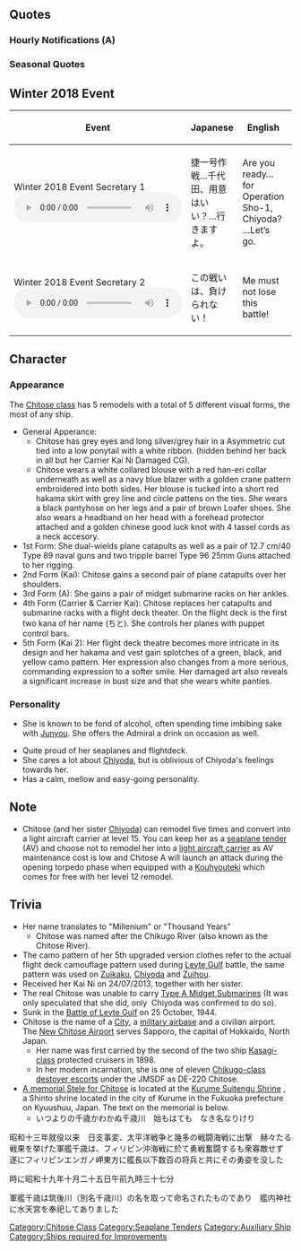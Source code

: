 {{ShipPageHeader}}

==Quotes==
{{ShipQuotes
|Introduction = 千歳です。日本では初めての水上機母艦なのよ。よろしくね。
|Introduction/En = I'm Chitose.  I'm the the first Japanese seaplane tender.  Nice to meet you!

|Introduction/Carrier = ダイエットして空母になった千歳です。足も速くなったの。本でも出そうかしら
|Introduction/Carrier/En = I'm the girl who took a diet and became an aircraft carrier, Chitose. I even got faster. Maybe I should write a book about it.

|Library = 水上機母艦千歳です。<br>水上機を沢山運用できる優れものですが、給油艦として重油を他の艦に補給もできちゃうの。<br>後期には、航空母艦に改装され、第一線で戦ったのよ。
|Library/En = I'm the Seaplane Tender, Chitose.<br>Although I'm an exceptional ship capable of making use of seaplanes a lot, I was used as an oiler and supplied fuel to other ships.<br>In the latter stages of the war, I was remodeled into an aircraft carrier and fought in the frontline.

|Library/Carrier = 水上機母艦から空母に改装された千歳です。<br>ダイエットして体も絞って、脚も速くなったのよ。これなら機動部隊の一翼を担えるわ！頑張ります！
|Library/Carrier/En = Renovated from a seaplane carrier to a carrier, I'm Chitose.<br>Slimming down my body by dieting.  My legs even became faster. This will let me play a part in the Task Force! I'll do my best for you!

|Secretary 1 = 提督、これからも宜しくお願いしますね。さあ、なにかを飲みにますか？
|Secretary 1/En = Please keep looking after me, Admiral. Now, would you like something to drink?

|Secretary 1/Carrier = うふふ、提督、なんですか？
|Secretary 1/Carrier/En = Hey, Admiral, what is it?

|Secretary 1/Carrier Kai Ni = お代わりですね。喜んで。
|Secretary 1/Carrier Kai Ni/En = You want a refill, right? It's my pleasure.

|Secretary 2 = お代わりですか？どうぞ。
|Secretary 2/En = Another glass? Here.
|Secretary 2/Note = Speech seems originate (as a pun) from the Japanese Sake Chitosetsuru/千歳鶴 brewed by Nippon Seishu/日本清酒...

|Secretary 2/Carrier = いいでしょこの飛行甲板、お気に入り
|Secretary 2/Carrier/En = Isn't it great, this flightdeck? It's my favorite.

|Secretary 2/Carrier Kai Ni = 提督、何かお呑みになりますか？
|Secretary 2/Carrier Kai Ni/En = Admiral, what do you want to drink?

|Secretary 3 = ていとくぅ～、相変わらずお強いですね！もう一本どうぞ
|Secretary 3/En = Admiral~ you can really knock them back! Here, another drink!

|Secretary 3/Carrier = 提督…触っていいとは一言も言ってませんけど？
|Secretary 3/Carrier/En = Admiral, I don't recall saying it was okay to touch.

|Idle/Kai = 忙しいでしょ？ いいのいいの。ゆっくり行きましょう？
|Idle/Kai/En = You're busy aren't you? That's fine, that's fine. How about we take it easy?

|Idle/Carrier Kai Ni = 少し艦隊行動もお休みですね。その間に私、いろいろ片付けておきますね。提督はお酒でも飲んで、ゆっくりなさっていてください。
|Idle/Carrier Kai Ni/En = There is no fleet action scheduled for a while. Before the next operation, I'm going to deal with many of trivial things that may bother you in the future. Admiral, drink sake if you like, and please make yourself at home.
|Idle/Carrier Kai Ni/Note = A Japanese verb「片付ける」also means "clean up", not only "deal with (problems)." So, "I'm going to clean up your office." may be correct translation for 「いろいろ片付けておきますね」.

|Secretary Married = 提督、頑張りすぎはよくありません。たまには、私と少しいいお酒でも飲んで、一休みしませんか？　ね…？
|Secretary Married/En = Admiral, it's not good to work yourself too hard. Once in a while, won't you drink some fine sake with me, and have a little rest? Alright...?

|Secretary Married/Old = 提督はとてもがんばっています。大丈夫。私はわかっています
|Secretary Married/Old/En = The Admiral is always doing his utmost best.  It's okay. I understand.

|Wedding = 提督、戦いが終わったらまた一緒に飲んでくれますか？ぁっ、燃料じゃなくって！
|Wedding/En = Admiral, after the battle's over, why don't we have a drink together? Ah, not some fuel!

|Wedding/Carrier = 生まれ変わった千歳、いつも見守っていてくれてありがとうございます。提督。
|Wedding/Carrier/En = Thank you for always looking out for the reborn Chitose, Admiral.

|Looking At Scores = 提督にご連絡があります
|Looking At Scores/En = Admiral, there's a message for you.

|Looking At Scores/Carrier = 提督に連絡が入ってますよ
|Looking At Scores/Carrier/En = Admiral, a message has arrived.

|Joining A Fleet = 大丈夫、私に任せて
|Joining A Fleet/En = No problem, leave it to me.

|Joining A Fleet/Carrier = 艦載機の皆さんも、行きますよ
|Joining A Fleet/Carrier/En = Fellow planes, off we go!

|Equipment 1 = うふふふっ、強くなっちゃった。
|Equipment 1/En = Oh-ho-ho, I became stronger.

|Equipment 1/Carrier = 千代田も強くなってるかしら
|Equipment 1/Carrier/En = I wonder if Chiyoda has gotten stronger.

|Equipment 2 = あ、ここの部分を直してね。そうそう。もっと便利になりたいの。
|Equipment 2/En = Ah, fix it right there. Yeah, there. I want to be more useful.

|Equipment 2/Carrier = やだ、私たらカッコいいかも
|Equipment 2/Carrier/En = No way, I might actually be cool.

|Equipment 3 = 給油はいかが？
|Equipment 3/En = How about a refueling?

|Equipment 3/Carrier = 上出来です
|Equipment 3/Carrier/En = Well done.

|Supply = うふふふっ、強くなっちゃった。
|Supply/En = Oh-ho-ho, I became stronger.

|Supply/Kai = ありがとう。頂きますね。
|Supply/Kai/En = Thanks. I'm digging in.

|Supply/Carrier Kai Ni = 提督、ありがとうございます。
|Supply/Carrier Kai Ni/En = Thank you very much, Admiral.

|Docking Minor = このくらい、すぐに直るわ。
|Docking Minor/En = With only this much... I'll be better soon.

|Docking Minor/Carrier = ちょっとだけ、治してきます。
|Docking Minor/Carrier/En = Just a little fix-up.

|Docking Major = 千代田が心配するから、なるべく早く直してね。
|Docking Major/En = Since Chiyoda will worry about me, I'll heal up as fast as possible.

|Docking Major/Carrier = 派手にやられちゃったなぁ…心配するから千代田には内緒ね。
|Docking Major/Carrier/En = Man, that's gonna leave a mark... Chiyoda will worry, so let's keep it a secret, yeah?

|Docking Complete = うん、うん、修理完了、ね。
|Docking Complete/En = Yeah, yeah, repairs complete, right?

|Docking Complete/Carrier Kai Ni = 修復が終わった艦が在りますよ。
|Docking Complete/Carrier Kai Ni/En = Repairs are over, the cans are over there.
|Docking Complete/Carrier Kai Ni/Note = She seems to like to drink while being repaired.

|Construction = えっと…新しい船が来たみたい
|Construction/En = Umm, it looks like a new ship has arrived.

|Construction/Carrier = 新しい船ができましたね
|Construction/Carrier/En = A new ship has been completed.

|Returning From Sortie = 作戦に出ていた艦隊が戻って来ましたね
|Returning From Sortie/En = The deployed fleet has returned.

|Returning From Sortie/Carrier = 艦隊が母港に帰投しました
|Returning From Sortie/Carrier/En = The fleet has returned to the home port.

|Starting A Sortie = 水上機母艦 千歳、出撃します。
|Starting A Sortie/En = Seaplane tender, Chitose, heading off!

|Starting A Sortie/Carrier = 航空母艦千歳、出撃します
|Starting A Sortie/Carrier/En = Aircaft Carrier Chitose, deploying.

|Battle Start = 新開発の二座水上偵察機が自慢なの
|Battle Start/En = I'm proud of my newly developed E12 seaplanes!
|Battle Start/Note = 二座水上偵察機 - E12 seaplanes. (ja.wikipedia.org/wiki/十二試二座水上偵察機‎)

|Battle Start/Carrier = 千歳についてきて
|Battle Start/Carrier/En = Follow me.

|Air Battle = 隠れても無駄なんだから！
|Air Battle/En = Hiding won't help you anymore!

|Air Battle/Carrier = マリアナのようには行かないわ
|Air Battle/Carrier/En = I hope this isn't like the Philippine Sea...
|Air Battle/Carrier/Note = The Battle of the Philippine Sea broke the back of the IJN carrier forces.

|Attack = 見ぃ～つけたっ！
|Attack/En = I found you~!

|Attack/Carrier = 第一次攻撃隊、発艦！
|Attack/Carrier/En = First attack wave, take off!

|Night Battle = 水上爆撃機隊、いっけぇ！
|Night Battle/En = Seaplane bomber force, go!

|Night Battle/Carrier = 艦載機の皆さん、やっちゃってください
|Night Battle/Carrier/En = Fellow planes, go get 'em!

|Night Attack = 隠れてもう無駄なんだから。
|Night Attack/En = Hiding won't help you anymore.

|MVP = 千歳にお礼なんて…。全部、水上機隊のおかげですから
|MVP/En = No need to thank me, it's all thanks to the seaplanes...

|MVP/Carrier = 調子に乗るなって千代田に怒られちゃうから、黙っててくださいね
|MVP/Carrier/En = Chiyoda's gonna yell "Don't get too cocky" at me, so let's keep quiet about this.

|Minor Damage 1 = ぁあっ！
|Minor Damage 1/En = Aaah!

|Minor Damage 1/Carrier = わああぁっ！
|Minor Damage 1/Carrier/En = Waaaaaaaah~!

|Minor Damage 2 = 回避できないの？
|Minor Damage 2/En = I can't avoid it!?

|Minor Damage 2/Carrier = 飛行甲板だけはやらせない！
|Minor Damage 2/Carrier/En = I won't let you hit my flight deck!

|Major Damage = やだ……燃料が……あふれちゃうよぉ……。
|Major Damage/En = Oh no... My fuel...it's leaking...

|Major Damage/Carrier = やだ、大切な飛行甲板が…もう…
|Major Damage/Carrier/En = Ah man, my precious flight deck...

|Sunk = 千代田…早くこの海域から…逃げて…！
|Sunk/En = Chiyoda...get out of here...quickly!

|Sunk/Carrier = 千代田… 後のことは…頼んだ、わよ…
|Sunk/Carrier/En = Chiyoda... I leave the rest... to you...
}}

===Hourly Notifications (A)===
{{Ship/Hourly
|Form = _A
|00JP = 深夜零時です。提督と一緒に、新しい日付を刻んじゃった！うふふ。
|00EN = 12 midnight.  Together with the Admiral, I watched the day tick over! *giggle*
|00Note = 
|01JP = 午前一時ですね。あっ、なんか胸騒ぎが…千代田が怒ってるみたい。
|01EN = It's 1 A.M. Ah, somehow I'm uneasy... perhaps Chiyoda is mad?
|01Note = 
|02JP = 午前二時です。時報担当って、結構大変ですね…。
|02EN = It's 2 A.M.  Being the timekeeper, it's a bit rough, you know...
|02Note = 
|03JP = 午前三時です。寝酒にでも、何かお飲みになります？
|03EN = It's 3 A.M.  Just as a nightcap, would you like something to drink?
|03Note = 
|04JP = 午前四時。千代田はちゃんと寝てるかしら…。
|04EN = 4 A.M.  I wonder if Chiyoda is sleeping well...
|04Note = 
|05JP = 午前五時。提督、デイリー任務が更新されました。私と片付けちゃいますか！
|05EN = 5 A.M. Admiral, the daily quests have renewed.  Let's clear them out together!
|05Note = 
|06JP = ん…はぁ…。あっ…！午前六時。提督！ごめんなさい！お膝をお借りしてしまいました。
|06EN = zzz... haa... Ah! 6 A.M. Admiral! Sorry! I borrowed your lap for a bit.
|06Note = (To sleep on)
|07JP = 午前七時。爽やかな朝です。おはようございます。
|07EN = 7 A.M.  Daybreak sure is refreshing.  Good morning.
|07Note = 
|08JP = 午前八時です。提督のおかげで、昨晩はよく眠れました。
|08EN = It's 8 A.M.  Thanks to the Admiral, I was able to sleep well last night.
|08Note = 
|09JP = 午前九時。私、酔うのも覚めるのも早いんですよ。うふっ。
|09EN = 9 A.M.  For me, it's too early to be drinking or to be sober. *giggle*
|09Note = 
|10JP = 午前十時。今日の作戦行動、どうされますか？
|10EN = 10 A.M. Today's maneuvers,  what are you considering?
|10Note = 
|11JP = 午前十一時。お昼は、どういたしましょう？
|11EN = 11 A.M. For lunch, what do you want to do?
|11Note = 
|12JP = 十二時、ランチタイムですね。母港の見える丘で、お弁当も素敵ですね！
|12EN = 12 midday, it's lunch time, no?  On a hill overlooking the port, even a bento is great!
|12Note = 
|13JP = 午後一時です。提督と一緒だと、コンビニのお弁当でも素敵です。うふっ、気持ちいい！
|13EN = It's 1 P.M.  With the Admiral, even a convenience bento is great. *giggle* How lovely!
|13Note = 
|14JP = 午後二時です。あっ…提督、向こうに千代田が見えます！お～い、千代田～？
|14EN = It's 2 P.M.  Ah.. Admiral, I see Chiyoda over there! He~y Chiyoda~?
|14Note = 
|15JP = 午後三時です。あれ？千代田、何か怒りながら走って行きましたね。なぁに？
|15EN = It's 3 P.M.  Oh my? Chiyoda, she ran away all angry. I wonder why~?
|15Note = 
|16JP = 午後四時です。提督、夕方の作戦行動は、どうされますか？
|16EN = It's 4 P.M. Admiral, this evening's maneuvers,  what are you considering?
|16Note = 
|17JP = 午後五時。綺麗な夕暮れですね。
|17EN = 5 P.M. Such a beautiful twilight, isn't it?
|17Note = 
|18JP = 午後六時。提督、今日はどんな一日でしたか？
|18EN = 6 P.M. Admiral, how was today?
|18Note = 
|19JP = 午後七時。 そろそろ晩ご飯ですね。鳳翔さんのお店に行ってみます？
|19EN = 7 P.M. Just time for dinner, no?  How about we go to Houshou-san?
|19Note = (As in Houshou's shop, not her house)
|20JP = 午後八時。提督、今日はゆっくりお風呂でもどうでしょう？
|20EN = 8 P.M.  Admiral, how about taking your time in a bath today?
|20Note = 
|21JP = 午後九時。提督、さすがにお風呂は…ご一緒できませんってばっ！
|21EN = 9 P.M. Admiral, the bath is.... going together is impossible!
|21Note = 
|22JP = 午後十時。あら、千代田どうしたの？大丈夫、提督に迷惑かけてないから。安心して。
|22EN = 10 P.M.  Oh my, what is it Chiyoda? It's all right, I'm not bothering the Admiral. Don't worry.
|22Note = 
|23JP = 午後十一時。提督、毎晩の夜更かしは、あまり良くないです。今日は早くお休みになっては…。
|23EN = 11 P.M. Admiral, staying up late every day is bad. Go to bed early today...
|23Note = 
}}

=== Seasonal Quotes ===
{{Shipquoteseasonal
|Fall2015 = もう夏も終わり、季節は秋ね。
|Fall2015_EN = Already summer has ended, it is the autumn/fall season isn't it?
|Fall2015_Clip = {{Audio|file=Chitose_Autumn_2015.ogg}}
|Fall2015_Note = ''As secretary''

|Fall2015_2 = そうね、秋はお酒も食べ物も美味しいわ。
|Fall2015_2_EN = That's right, autumn/fall is to drink delicious wine and eat delicious food!
|Fall2015_2_Clip = {{Audio|file=Chitose_Autumn_2015_Secretary_2.ogg}}
|Fall2015_2_Note = ''As secretary''

|Fall2015_3 = 千代田、焼き芋、美味しいからって食べ過ぎたら太るわよ。ほら、提督も見てる！
|Fall2015_3_EN = Chiyoda, just because the roasted/baked sweet potato is delicious, don't eat too much or you'll become fat. Look, the admiral's watching!
|Fall2015_3_Clip = {{Audio|file=Chitose_Autumn_2015_Secretary_3.ogg}}
|Fall2015_3_Note = ''As secretary''

|Valentine2016 =提督、千歳のチョコレート、差し上げますね。少しビターな、大人の味です・・・うふふ
|Valentine2016_EN = Admiral, Chitose will give you some chocolate...It's a little bitter because I wanted to give it an adult taste, ufufu.
|Valentine2016_Clip = {{Audio|file=Chitose_Valentine_2016.ogg}}
|Valentine2016_Note = Adult taste as in bitter taste instead of sweet taste.

|Christmas2015 = 提督、クリスマス、楽しいですね！こら、千代田。食べすぎは駄目よ。うふふ。
|Christmas2015_EN = Admiral, Christmas is fun! Hey, Chiyoda. You can't eat too much. Ufufu.
|Christmas2015_Clip = {{Audio|file=Chitose_Christmas_2015.ogg}}
|Christmas2015_Note = 

|EndofYear2015 = もう年末、一年は早いわね。年越しとおせちの準備をしなくちゃ。千代田、手伝って。
|EndofYear2015_EN = It's the year end already. The whole year moves so fast, doesn't it. I need to prepare for the New Year. Chiyoda, help me out.
|EndofYear2015_Clip = {{Audio|file=Chitose_End_of_Year_2015.ogg}}
|EndofYear2015_Note = 

|NewYear2016 = 提督、新年、明けましておめでとうございます！千代田共々今年もよろしくお願い致します！
|NewYear2016_EN = Admiral, a happy New Year! Please take care of Chiyoda and me this year as well!
|NewYear2016_Clip = {{Audio|file=Chitose_New_Year_2016.ogg}}
|NewYear2016_Note = 

|Setsubun2016 = 節分ですね、提督。鬼役は…えっと…　あ、千代田。節分の鬼役なんだけど、どう？
|Setsubun2016_EN = It's Setsubun, Admiral. The demon is... Umm... Chiyoda, do you want to be the demon for Setsubun?	
|Setsubun2016_Clip = {{Audio|file=Chitose_Setsubun_2016.ogg}}
|Setsubun2016_Note = 

|WhiteDay2016 = 提督、これを私に？ありがとうございます。大事にいただきますね。えへっ。楽しみ！
|WhiteDay2016_EN = Admiral, this is for me? Thank you very much. I'll cherish eating it. Ehe. I'm looking forward to it!
|WhiteDay2016_Clip = {{Audio|file=Chitose_White Day 2016.ogg}}
|WhiteDay2016_Note =

|Spring2016 = 春ね・・・千代田？提督をお誘いしてお花見に行きましょう？良いお酒もあるの	
|Spring2016_EN = It's spring... Chiyoda, shall we invite the admiral and go for some flower viewing? We have some good sake too.	
|Spring2016_Clip = {{Audio|file=Chitose_Spring_2016.ogg}}
|Spring2016_Note = 

|ThirdAnniversary2016 = 提督、私達三周年です。本当にお疲れ様でした！ご一緒できて光栄です。
|ThirdAnniversary2016_EN = Admiral, it's our third anniversary. Really, thank you so much for your hard work. It's an honor to be with you.
|ThirdAnniversary2016_Clip = {{Audio|file=Chitose_Third_Anniversary.ogg}}
|ThirdAnniversary2016_Note = 

|RainySeason2016 = 梅雨、晴れの日は少ないですが、こんな日はお部屋で軽く飲むのもいいですね。うふっ。
|RainySeason2016_EN = Rainy season. The number of clear days are decreasing but... during these kind of days, having a light drink in the room sounds good too, doesn't it? Ufu~
|RainySeason2016_Clip = {{Audio|file=Chitose Rainy Season 2016.ogg}}
|RainySeason2016_Note =
}}

== Winter 2018 Event ==
{| class="article-table"
|+
!Event
!Japanese
!English
!Note
|-
|Winter 2018 Event 
Secretary 1[[File:Chitose Kantai Kessen 2018 Sec1.ogg|left|thumb]]<br />
|捷一号作戦…千代田、用意はいい？…行きますよ。
|Are you ready… for Operation Sho-1, Chiyoda? …Let’s go.
|
|-
|Winter 2018 Event 
Secretary 2[[File:Chitose Kantai Kessen 2018 Sec2.ogg|left|thumb]]<br />
|この戦いは、負けられない！
|Me must not lose this battle!
|
|}

==Character==
===Appearance===
The [[:Category:Chitose Class|Chitose class]] has 5 remodels with a total of 5 different visual forms, the most of any ship.
*General Apperance:
**Chitose has grey eyes and long silver/grey hair in a Asymmetric cut tied into a low ponytail with a white ribbon. (hidden behind her back in all but her Carrier Kai Ni Damaged CG).
**Chitose wears a white collared blouse with a red han-eri collar underneath as well as a navy blue blazer with a golden crane pattern embroidered into both sides. Her blouse is tucked into a short red hakama skirt with grey line and circle pattens on the ties. She wears a black pantyhose on her legs and a pair of brown Loafer shoes. She also wears a headband on her head with a forehead protector attached and a golden chinese good luck knot with 4 tassel cords as a neck accesory.
*1st Form: She dual-wields plane catapults as well as a pair of 12.7 cm/40 Type 89 naval guns and two tripple barrel Type 96 25mm Guns''' '''attached to her rigging.
*2nd Form (Kai): Chitose gains a second pair of plane catapults over her shoulders.
*3rd Form (A): She gains a pair of midget submarine racks on her ankles.
*4th Form (Carrier & Carrier Kai): Chitose replaces her catapults and submarine racks with a flight deck theater. On the flight deck is the first two kana of her name (ちと). She controls her planes with puppet control bars.
*5th Form (Kai 2): Her flight deck theatre becomes more intricate in its design and her hakama and vest gain splotches of a green, black, and yellow camo pattern. Her expression also changes from a more serious, commanding expression to a softer smile. Her damaged art also reveals a significant increase in bust size and that she wears white panties.

===Personality===
*She is known to be fond of alcohol, often spending time imbibing sake with [https://kancolle.wikia.com/wiki/Junyou Junyou]. She offers the Admiral a drink on occasion as well.

*Quite proud of her seaplanes and flightdeck.
*She cares a lot about [https://kancolle.wikia.com/wiki/Chiyoda Chiyoda], but is oblivious of Chiyoda's feelings towards her.
*Has a calm, mellow and easy-going personality.

==Note==
* Chitose (and her sister [[Chiyoda]]) can remodel five times and convert into a light aircraft carrier at level 15. You can keep her as a [[EliteAV|seaplane tender]] (AV) and choose not to remodel her into a [[EliteCVL|light aircraft carrier]] as AV maintenance cost is low and Chitose A will launch an attack during the opening torpedo phase when equipped with a [[Kouhyouteki]] which comes for free with her level 12 remodel.

==Trivia==
*Her name translates to "Millenium" or "Thousand Years"
**Chitose was named after the Chikugo River (also known as the Chitose River).
*The camo pattern of her 5th upgraded version clothes refer to the actual flight deck camouflage pattern used during [http://en.wikipedia.org/wiki/Battle_of_Leyte_Gulf Leyte Gulf] battle, the same pattern was used on [https://kancolle.fandom.com/wiki/Zuikaku Zuikaku], [https://kancolle.fandom.com/wiki/Chiyoda Chiyoda] and [https://kancolle.fandom.com/wiki/Zuihou Zuihou].
*Received her Kai Ni on 24/07/2013, together with her sister.
*The real Chitose was unable to carry [[Kouhyouteki|Type A Midget Submarines]] (It was only speculated that she did, only  Chiyoda was confirmed to do so).
* Sunk in the [http://en.wikipedia.org/wiki/Battle_of_Leyte_Gulf Battle of Leyte Gulf] on 25 October, 1944.
* Chitose is the name of a [https://en.wikipedia.org/wiki/Chitose,_Hokkaido City], a [https://en.wikipedia.org/wiki/Chitose_Air_Base military airbase] and a civilian airport. The [https://en.wikipedia.org/wiki/New_Chitose_Airport New Chitose Airport] serves Sapporo, the capital of Hokkaido, North Japan.
** Her name was first carried by the second of the two ship [https://en.wikipedia.org/wiki/Kasagi-class_cruiser Kasagi-class] protected cruisers in 1898.
** In her modern incarnation, she is one of eleven [https://en.wikipedia.org/wiki/Chikugo-class_destroyer_escort Chikugo-class destoyer escorts] under the JMSDF as DE-220 Chitose.
* [https://commons.wikimedia.org/wiki/File:Memorial_stele_for_Japanese_Aircraft_Carrier_%22Chitose%22_in_Suiten_Shrine.jpg A memorial Stele for Chitose] is located at the [https://en.wikipedia.org/wiki/Kurume_Suiteng%C5%AB Kurume Suitengu Shrine] , a Shinto shrine located in the city of Kurume in the Fukuoka prefecture on Kyuushuu, Japan. The text on the memorial is below.
**いつよりの千歳かわかぬ千歳川　始もはても　なき名なりけり

昭和十三年就役以来　日支事変、太平洋戦争と幾多の戦闘海戦に出撃　赫々たる戦果を挙げた軍艦千歳は、フィリピン沖海戦に於て勇戦奮闘するも衆寡敵せず　遂にフィリピンエンガノ岬東方に艦長以下数百の将兵と共にその勇姿を没した

時に昭和十九年十月二十五日午前九時三十七分

軍艦千歳は筑後川（別名千歳川）の名を取って命名されたものであり　艦内神社に水天宮を奉祀してありました
​​​​​

{{ShipPageFooter}}
[[Category:Chitose Class]]
[[Category:Seaplane Tenders]]
[[Category:Auxiliary Ship]]
[[Category:Ships required for Improvements]]
